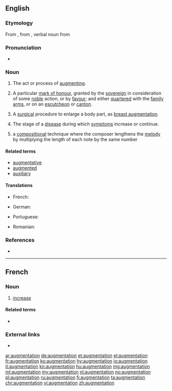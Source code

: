==English==

===Etymology===
From {{etyl|fro|en}} {{term|lang=fro|augmentacion}}, from {{etyl|la|en}} {{term|lang=la|augmentatio}}, verbal noun from {{term|lang=la|augmento||to increase}}

===Pronunciation===
* {{rhymes|eɪʃən|lang=en}}

===Noun===
{{en-noun}}

# The act or process of [[augment]]ing.
# {{context|heraldry|lang=en}} A particular [[mark of honour]], granted by the [[sovereign]] in consideration of some [[noble]] action, or by [[favour]]; and either [[quarter]]ed with the [[family arms]], or on an [[escutcheon]] or [[canton]].
# {{context|medicine|lang=en}} A [[surgical]] procedure to enlarge a body part, as [[breast augmentation]].
# {{context|medicine|lang=en}} The stage of a [[disease]] during which [[symptom]]s increase or continue.
# {{context|music|lang=en}} a [[compose|compositional]] technique where the composer lengthens the [[melody]] by multiplying the length of each note by the same number

====Related terms====
* [[augmentative]]
* [[augmented]]
* [[auxiliary]]

====Translations====
{{trans-top|the act or process of augmenting}}
{{trans-mid}}
{{trans-bottom}}

{{trans-top|in heraldry: a particular mark of honour}}
* French: {{t|fr|augmentie|c|n|n-p}}
{{trans-mid}}
{{trans-bottom}}

{{trans-top|medicine: a surgical procedure to enlarge a body part, as breast augmentation}}
* German: {{t+|de|Vergrößerung|f}}
{{trans-mid}}
{{trans-bottom}}

{{trans-top|medicine: the stage of a disease during which symptoms increase or continue}}
{{trans-mid}}
* Portuguese: {{t|pt|anábase|f}}
{{trans-bottom}}

{{trans-top|music: a compositional technique}}
{{trans-mid}}
{{trans-bottom}}

{{checktrans-top}}
* Romanian: {{t-check|ro|augmentare}}
{{checktrans-bottom}}

===References===
* {{R:Heraldry 1862}}

----

==French==

===Noun===
{{fr-noun|f}}

# [[increase]]

====Related terms====
* {{l/fr|augmenter}}

===External links===
* {{R:TLFi}}

[[ar:augmentation]]
[[de:augmentation]]
[[et:augmentation]]
[[el:augmentation]]
[[fr:augmentation]]
[[ko:augmentation]]
[[hy:augmentation]]
[[io:augmentation]]
[[it:augmentation]]
[[kn:augmentation]]
[[hu:augmentation]]
[[mg:augmentation]]
[[ml:augmentation]]
[[my:augmentation]]
[[nl:augmentation]]
[[no:augmentation]]
[[pl:augmentation]]
[[ru:augmentation]]
[[fi:augmentation]]
[[ta:augmentation]]
[[chr:augmentation]]
[[vi:augmentation]]
[[zh:augmentation]]